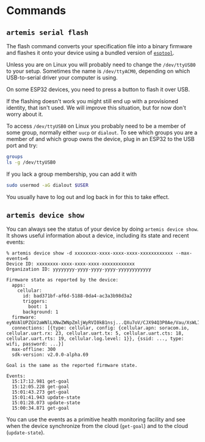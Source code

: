 # Commands

## `artemis serial flash`

The flash command converts your specification file into a binary firmware and
flashes it onto your device using a bundled version of
[`esptool`](https://github.com/espressif/esptool).

Unless you are on Linux you will probably need to change the `/dev/ttyUSB0` to your
setup.  Sometimes the name is `/dev/ttyACM0`, depending on which USB-to-serial driver
your computer is using.

On some ESP32 devices, you need to press a button to flash it over USB.

If the flashing doesn't work you might still end up with a provisioned identity, that
isn't used. We will improve this situation, but for now don't worry about it.

To access `/dev/ttyUSB0` on Linux you probably need to be a member
of some group, normally either `uucp` or `dialout`.  To see which groups you are
a member of and which group owns the device, plug in an ESP32 to the USB port
and try:

``` sh
groups
ls -g /dev/ttyUSB0
```

If you lack a group membership, you can add it with

``` sh
sudo usermod -aG dialout $USER
```

You usually have to log out and log back in for this to take effect.

## `artemis device show`

You can always see the status of your device by doing `artemis device show`. It shows
useful information about a device, including its state and recent events:

```
% artemis device show -d xxxxxxxx-xxxx-xxxx-xxxx-xxxxxxxxxxxx --max-events=6
Device ID: xxxxxxxx-xxxx-xxxx-xxxx-xxxxxxxxxxxx
Organization ID: yyyyyyyy-yyyy-yyyy-yyyy-yyyyyyyyyyyy

Firmware state as reported by the device:
  apps:
    cellular:
      id: bad371bf-af6d-5188-0da4-ac3a3b98d3a2
      triggers:
        boot: 1
      background: 1
  firmware: eyNVAlUPZGV2aWNlLXNwZWNpZmljWyRVI0kB1nsj...QXu7oV/CJX94Q3P0Ae/Vau/XsWL7JJl1iWSw0w==
  connections: [{type: cellular, config: {cellular.apn: soracom.io, cellular.uart.rx: 23, cellular.uart.tx: 5, cellular.uart.cts: 18, cellular.uart.rts: 19, cellular.log.level: 1}}, {ssid: ..., type: wifi, password: ...}]
  max-offline: 300
  sdk-version: v2.0.0-alpha.69

Goal is the same as the reported firmware state.

Events:
  15:17:12.981 get-goal
  15:12:05.228 get-goal
  15:01:43.273 get-goal
  15:01:41.943 update-state
  15:01:28.073 update-state
  15:00:34.871 get-goal
```

You can use the events as a primitive health monitoring facility and see when
the device synchronize from the cloud (`get-goal`) and to the cloud (`update-state`).
